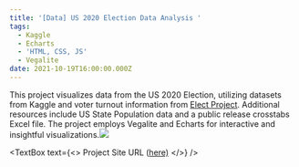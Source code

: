 ```yaml
---
title: '[Data] US 2020 Election Data Analysis '
tags:
  - Kaggle
  - Echarts
  - 'HTML, CSS, JS'
  - Vegalite
date: 2021-10-19T16:00:00.000Z
---
```


This project visualizes data from the US 2020 Election, utilizing datasets from Kaggle and voter turnout information from [Elect Project](http://www.electproject.org/home/voter-turnout/voter-turnout-data). Additional resources include US State Population data and a public release crosstabs Excel file. The project employs Vegalite and Echarts for interactive and insightful visualizations.![](/vegalite-us.png)

<TextBox
  text={<>
    Project Site URL ([here)](https://shanteru.github.io/us-election-vis/)
  </>}
/>
